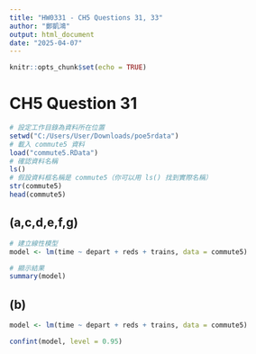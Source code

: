 ---
title: "HW0331 - CH5 Questions 31, 33"
author: "鄭凱鴻"
output: html_document
date: "2025-04-07"
---

```{r setup, include=FALSE}
knitr::opts_chunk$set(echo = TRUE)
```

# **CH5 Question 31**

```{r}
# 設定工作目錄為資料所在位置
setwd("C:/Users/User/Downloads/poe5rdata")
# 載入 commute5 資料
load("commute5.RData")
# 確認資料名稱
ls()
# 假設資料框名稱是 commute5（你可以用 ls() 找到實際名稱）
str(commute5)
head(commute5)
```
## **(a,c,d,e,f,g) **

```{r}
# 建立線性模型
model <- lm(time ~ depart + reds + trains, data = commute5)

# 顯示結果
summary(model)
```
## **(b) **

```{r}
model <- lm(time ~ depart + reds + trains, data = commute5)

confint(model, level = 0.95)
```
